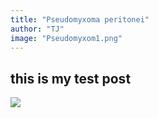 ```yaml
---
title: "Pseudomyxoma peritonei"
author: "TJ"
image: "Pseudomyxom1.png"
---
```


## this is my test post

![](Pseudomyxom1.png){fig-align="center"}
